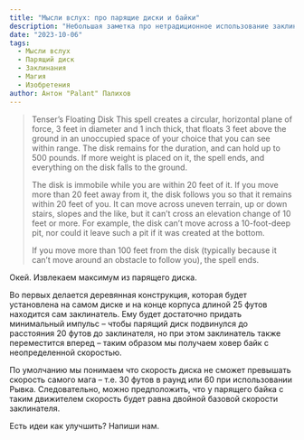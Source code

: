 ```yaml
---
title: "Мысли вслух: про парящие диски и байки"
description: "Небольшая заметка про нетрадиционное использование заклинания Парящий диск"
date: "2023-10-06"
tags:
  - Мысли вслух
  - Парящий диск
  - Заклинания
  - Магия
  - Изобретения
author: Антон "Palant" Палихов
---
```


> Tenser’s Floating Disk
> This spell creates a circular, horizontal plane of force, 3 feet in diameter and 1 inch thick, that floats 3 feet above the ground in an unoccupied space of your choice that you can see within range. The disk remains for the duration, and can hold up to 500 pounds. If more weight is placed on it, the spell ends, and everything on the disk falls to the ground.
>
> The disk is immobile while you are within 20 feet of it. If you move more than 20 feet away from it, the disk follows you so that it remains within 20 feet of you. It can move across uneven terrain, up or down stairs, slopes and the like, but it can’t cross an elevation change of 10 feet or more. For example, the disk can’t move across a 10-foot-deep pit, nor could it leave such a pit if it was created at the bottom.
>
> If you move more than 100 feet from the disk (typically because it can’t move around an obstacle to follow you), the spell ends.

Окей. Извлекаем максимум из парящего диска.

Во первых делается деревянная конструкция, которая будет установлена на самом диске и на конце корпуса длиной 25 футов находится сам заклинатель. Ему будет достаточно придать минимальный импульс – чтобы парящий диск подвинулся до расстояния 20 футов до заклинателя, но при этом заклинатель также переместится вперед – таким образом мы получаем ховер байк с неопределенной скоростью.

По умолчанию мы понимаем что скорость диска не сможет превышать скорость самого мага – т.е. 30 футов в раунд или 60 при использовании Рывка. Следовательно, можно предположить, что у парящего байка с таким движителем скорость будет равна двойной базовой скорости заклинателя.

Есть идеи как улучшить? Напиши нам.
